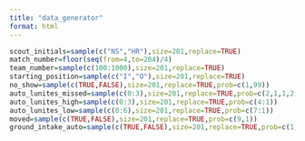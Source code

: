 ```yaml
---
title: "data_generator"
format: html
---
```


```r
scout_initials=sample(c("NS","HR"),size=201,replace=TRUE)
match_number=floor(seq(from=4,to=204)/4)
team_number=sample(c(100:1000),size=201,replace=TRUE)
starting_position=sample(c("I","O"),size=201,replace=TRUE)
no_show=sample(c(TRUE,FALSE),size=201,replace=TRUE,prob=c(1,99))
auto_lunites_missed=sample(c(0:3),size=201,replace=TRUE,prob=c(2,1,1,2))
auto_lunites_high=sample(c(0:3),size=201,replace=TRUE,prob=c(4:1))
auto_lunites_low=sample(c(0:6),size=201,replace=TRUE,prob=c(7:1))
moved=sample(c(TRUE,FALSE),size=201,replace=TRUE,prob=c(9,1))
ground_intake_auto=sample(c(TRUE,FALSE),size=201,replace=TRUE,prob=c(1,9))

```
